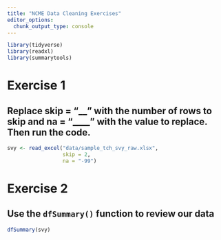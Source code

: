 ```yaml
---
title: "NCME Data Cleaning Exercises"
editor_options: 
  chunk_output_type: console
---
```


```r

library(tidyverse)
library(readxl)
library(summarytools)

```

# Exercise 1

## Replace skip = "__" with the number of rows to skip and na = "____" with the value to replace. Then run the code.

```r

svy <- read_excel("data/sample_tch_svy_raw.xlsx",
                  skip = 2,
                  na = "-99")

```


# Exercise 2

## Use the `dfSummary()` function to review our data

```r

dfSummary(svy)

```


